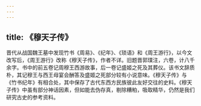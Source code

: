 ```yaml
---
---
---
```

title: 《穆天子传》
---



晋代从战国魏王墓中发现竹书《周易》、《纪年》、《琐语》和《周王游行》，以今文改写后，《周王游行》改称《穆天子传》，作者不详。旧题晋郭璞注，六卷，计八千余字。书中的前五卷记周穆王西游故事，后一卷记盛姬之死及其葬仪。该书文辞质朴，其记穆王与西王母宴会酬答及盛姬之死部分较有小说意味。《穆天子传》与《竹书纪年》有相合处，其中保存了古代东西方民族彼此友好交往的史料。《穆天子传》中虽有部分神话因素，但如能去伪存真，剔除糟粕，吸取精华，仍然是我们研究古史的参考资料。
